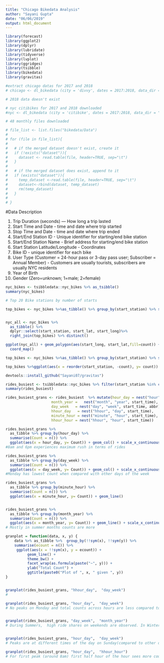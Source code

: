 ```yaml
---
title: "Chicago Bikedata Analysis"
author: "Sayani Gupta"
date: "06/06/2019"
output: html_document
---
```


```r
library(forecast)
library(ggplot2)
library(dplyr)
library(lubridate)
library(tidyverse)
library(lvplot)
library(ggridges)
library(tsibble)
library(bikedata)
library(gravitas)
```

```r
#extract chicago datas for 2017 and 2018
# chicago <- dl_bikedata (city = 'divvy', dates = 2017:2018, data_dir = "bikedata/Data", quiet = TRUE)

# 2018 data doesn't exist

# nyc citibikes for 2017 and 2018 downloaded
#nyc <- dl_bikedata (city = 'citibike', dates = 2017:2018, data_dir = "bikedata/Data", quiet = TRUE)

# 48 monthly files downloaded

# file_list <- list.files("bikedata/Data")
# 
# for (file in file_list){
#        
#   # if the merged dataset doesn't exist, create it
#   if (!exists("dataset")){
#     dataset <- read.table(file, header=TRUE, sep="\t")
#   }
#    
#   # if the merged dataset does exist, append to it
#   if (exists("dataset")){
#     temp_dataset <-read.table(file, header=TRUE, sep="\t")
#     dataset<-rbind(dataset, temp_dataset)
#     rm(temp_dataset)
#   }
#  
# }


```

#Data Description

1. Trip Duration (seconds) — How long a trip lasted
2. Start Time and Date - time and date where trip started
3. Stop Time and Date -  time and date where trip ended
4. Start/End Station ID  -  Unique identifier for starting/end bike station
5. Start/End Station Name - Brief address for starting/end bike station
6. Start Station Latitude/Longitude - Coordinates
7. Bike ID - unique identifier for each bike
8. User Type (Customer = 24-hour pass or 3-day pass user;  Subscriber = Annual Member) - Customers are usually tourists, subscribers are usually NYC residents
9. Year of Birth
10. Gender (Zero=unknown; 1=male; 2=female) 


```r

nyc_bikes <- tsibbledata::nyc_bikes %>% as_tsibble()
summary(nyc_bikes)

# Top 20 Bike stations by number of starts

top_bikes <- nyc_bikes %>%as_tibble() %>% group_by(start_station) %>% summarise(count = n()) %>% arrange(-count)


nyc_all <- nyc_bikes %>%
  as_tibble() %>% 
  dplyr::select(start_station, start_lat, start_long)%>%
  right_join(top_bikes) %>% distinct()

ggplot(nyc_all) + geom_polygon(aes(start_long, start_lat,fill=count)) + scale_fill_continuous(type="gradient") + 
  coord_map()
```


```r
top_bikes <- nyc_bikes %>%as_tibble() %>% group_by(start_station) %>% summarise(count = n()) %>% arrange(-count) %>% slice(1:20)

top_bikes %>%ggplot(aes(x = reorder(start_station, -count), y= count)) + geom_bar(stat="identity")

```


```r

devtools::install_github("Sayani07/gravitas")

rides_busiest <- tsibbledata::nyc_bikes %>% filter(start_station %in% c(3186, 3203)|end_station %in% c(3186, 3203))
summary(rides_busiest)

rides_busiest_grans <- rides_busiest  %>% mutate(hour_day = nest("hour", "day", start_time),
                     month_year =   nest("month", "year", start_time),
                     day_week   = nest("day", "week", start_time, abbr),
                     hhour_day   = nest("hhour", "day", start_time),
                     minute_hour = nest("minute", "hour", start_time),
                     hhour_hour = nest("hhour", "hour", start_time))

rides_busiest_grans %>% 
  as_tibble %>% group_by(hour_day) %>%
  summarise(Count = n()) %>% 
  ggplot(aes(x = hour_day, y= Count)) + geom_col() + scale_x_continuous(breaks = seq(0, 23, 1))
#8am and 6pm experiences maximum rush in terms of rides

rides_busiest_grans %>% 
  as_tibble %>% group_by(day_week) %>%
  summarise(Count = n()) %>% 
  ggplot(aes(x = day_week, y= Count)) + geom_col() + scale_x_continuous(breaks = seq(1, 7, 1))
#Monday has lowest count when compared with other days of the week

rides_busiest_grans %>% 
  as_tibble %>% group_by(minute_hour) %>%
  summarise(Count = n()) %>% 
  ggplot(aes(x = minute_hour, y= Count)) + geom_line() 


rides_busiest_grans %>% 
  as_tibble %>% group_by(month_year) %>%
  summarise(Count = n()) %>% 
  ggplot(aes(x = month_year, y= Count)) + geom_line() + scale_x_continuous(breaks = seq(1,12,1))
# Mostly in summer months counts are more

granplot = function(data, x, y) {
    data %>% as_tibble %>%  group_by(!!sym(x), !!sym(y)) %>% 
    summarise(ecount = n()) %>% 
     ggplot(aes(x = !!sym(x), y = ecount)) +
          geom_line() +
          theme_bw() + 
          facet_wrap(as.formula(paste("~", y))) + 
          ylab("Total Count") + 
          ggtitle(paste0("Plot of ", x, " given ", y))
}


granplot(rides_busiest_grans, "hhour_day",  "day_week")
#

granplot(rides_busiest_grans, "hour_day",  "day_week")
# No peaks on Monday and total counts across hours are less compared to other days


granplot(rides_busiest_grans, "day_week",  "month_year")
# During Summers,  high ride shares on weekends are observed. In Winters (Nov - February), counts are much less for all days of the week


granplot(rides_busiest_grans, "hour_day",  "day_week")
# Peaks are at different times of the day on Sunday(compared to other days), also there are more than 2 peaks

granplot(rides_busiest_grans, "hour_day",  "hhour_hour")
# For first peak (around 8am) first half hour of the hour sees more count, while during the evening peak, later half hour sees more count.
```

```r

```

